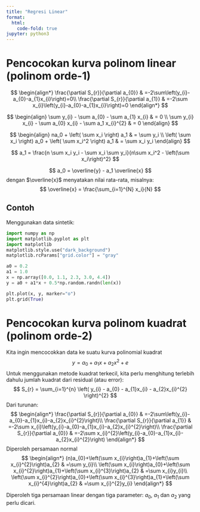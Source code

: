 ```yaml
---
title: "Regresi Linear"
format:
  html:
    code-fold: true
jupyter: python3
---
```


# Pencocokan kurva polinom linear (polinom orde-1)

$$
\begin{align*}
\frac{\partial S_{r}}{\partial a_{0}} & =-2\sum\left(y_{i}-a_{0}-a_{1}x_{i}\right)=0\\
\frac{\partial S_{r}}{\partial a_{1}} & =-2\sum x_{i}\left(y_{i}-a_{0}-a_{1}x_{i}\right)=0
\end{align*}
$$

$$
\begin{align}
\sum y_{i} - \sum a_{0} - \sum a_{1} x_{i} & = 0 \\
\sum y_{i} x_{i} - \sum a_{0} x_{i} - \sum a_1 x_{i}^{2} & = 0
\end{align}
$$

$$
\begin{align}
na_0 + \left( \sum x_i \right) a_1 & = \sum y_i \\
\left( \sum x_i \right) a_0 + \left( \sum x_i^2 \right) a_1 & = \sum x_i y_i
\end{align}
$$


$$
a_1 = \frac{n \sum x_i y_i - \sum x_i \sum y_i}{n\sum x_i^2 - \left(\sum x_i\right)^2}
$$

$$
a_0 = \overline{y} - a_1 \overline{x}
$$
dengan $\overline{x}$ menyatakan nilai rata-rata, misalnya:
$$
\overline{x} = \frac{\sum_{i=1}^{N} x_i}{N}
$$

## Contoh

Menggunakan data sintetik:
```python
import numpy as np
import matplotlib.pyplot as plt
import matplotlib
matplotlib.style.use("dark_background")
matplotlib.rcParams["grid.color"] = "gray"

a0 = 0.2
a1 = 1.0
x = np.array([0.0, 1.1, 2.3, 3.0, 4.4])
y = a0 + a1*x + 0.5*np.random.randn(len(x))

plt.plot(x, y, marker="o")
plt.grid(True)
```

# Pencocokan kurva polinom kuadrat (polinom orde-2)

Kita ingin mencocokkan data ke suatu kurva polinomial kuadrat
$$
y = a_{0} + a_{1}x + a_{2}x^{2} + e
$$
Untuk menggunakan metode kuadrat terkecil, kita perlu menghitung terlebih
dahulu jumlah kuadrat dari residual (atau error):
$$
S_{r} = \sum_{i=1}^{n} \left( y_{i} - a_{0} - a_{1}x_{i} - a_{2}x_{i}^{2} \right)^{2}
$$
Dari turunan:
$$
\begin{align*}
\frac{\partial S_{r}}{\partial a_{0}} & =-2\sum\left(y_{i}-a_{0}-a_{1}x_{i}-a_{2}x_{i}^{2}\right)\\
\frac{\partial S_{r}}{\partial a_{1}} & =-2\sum x_{i}\left(y_{i}-a_{0}-a_{1}x_{i}-a_{2}x_{i}^{2}\right)\\
\frac{\partial S_{r}}{\partial a_{0}} & =-2\sum x_{i}^{2}\left(y_{i}-a_{0}-a_{1}x_{i}-a_{2}x_{i}^{2}\right)
\end{align*}
$$
Diperoleh persamaan normal
$$
\begin{align*}
(n)a_{0}+\left(\sum x_{i}\right)a_{1}+\left(\sum x_{i}^{2}\right)a_{2} & =\sum y_{i}\\
\left(\sum x_{i}\right)a_{0}+\left(\sum x_{i}^{2}\right)a_{1}+\left(\sum x_{i}^{3}\right)a_{2} & =\sum x_{i}y_{i}\\
\left(\sum x_{i}^{2}\right)a_{0}+\left(\sum x_{i}^{3}\right)a_{1}+\left(\sum x_{i}^{4}\right)a_{2} & =\sum x_{i}^{2}y_{i}
\end{align*}
$$

Diperoleh tiga persamaan linear dengan tiga parameter: $a_{0}$, $a_{1}$
dan $a_{2}$ yang perlu dicari.

